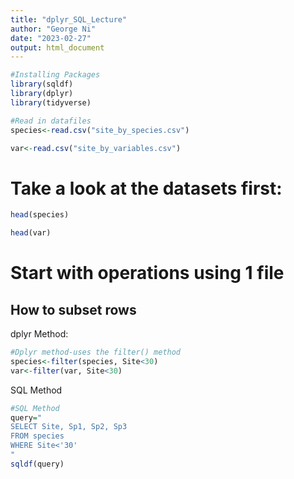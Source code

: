 ```yaml
---
title: "dplyr_SQL_Lecture"
author: "George Ni"
date: "2023-02-27"
output: html_document
---
```

```r
#Installing Packages
library(sqldf)
library(dplyr)
library(tidyverse)
```

```r
#Read in datafiles
species<-read.csv("site_by_species.csv") 

var<-read.csv("site_by_variables.csv")
```

# Take a look at the datasets first:

```r
head(species)

head(var)
```
# Start with operations using 1 file

## How to subset rows

dplyr Method:
```r
#Dplyr method-uses the filter() method
species<-filter(species, Site<30)
var<-filter(var, Site<30)
```


SQL Method
```r
#SQL Method
query="
SELECT Site, Sp1, Sp2, Sp3 
FROM species
WHERE Site<'30'
"
sqldf(query)
```

```r


```
```r


```
```r


```
```r


```